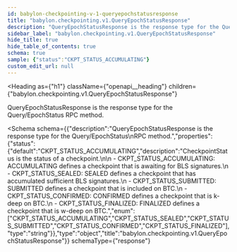 ```yaml
---
id: babylon-checkpointing-v-1-queryepochstatusresponse
title: "babylon.checkpointing.v1.QueryEpochStatusResponse"
description: "QueryEpochStatusResponse is the response type for the Query/EpochStatus"
sidebar_label: "babylon.checkpointing.v1.QueryEpochStatusResponse"
hide_title: true
hide_table_of_contents: true
schema: true
sample: {"status":"CKPT_STATUS_ACCUMULATING"}
custom_edit_url: null
---
```



<Heading
  as={"h1"}
  className={"openapi__heading"}
  children={"babylon.checkpointing.v1.QueryEpochStatusResponse"}
>
</Heading>



QueryEpochStatusResponse is the response type for the Query/EpochStatus
RPC method.

<Schema
  schema={{"description":"QueryEpochStatusResponse is the response type for the Query/EpochStatus\nRPC method.","properties":{"status":{"default":"CKPT_STATUS_ACCUMULATING","description":"CheckpointStatus is the status of a checkpoint.\n\n - CKPT_STATUS_ACCUMULATING: ACCUMULATING defines a checkpoint that is awaiting for BLS signatures.\n - CKPT_STATUS_SEALED: SEALED defines a checkpoint that has accumulated sufficient BLS signatures.\n - CKPT_STATUS_SUBMITTED: SUBMITTED defines a checkpoint that is included on BTC.\n - CKPT_STATUS_CONFIRMED: CONFIRMED defines a checkpoint that is k-deep on BTC.\n - CKPT_STATUS_FINALIZED: FINALIZED defines a checkpoint that is w-deep on BTC.","enum":["CKPT_STATUS_ACCUMULATING","CKPT_STATUS_SEALED","CKPT_STATUS_SUBMITTED","CKPT_STATUS_CONFIRMED","CKPT_STATUS_FINALIZED"],"type":"string"}},"type":"object","title":"babylon.checkpointing.v1.QueryEpochStatusResponse"}}
  schemaType={"response"}
>
  
</Schema>
            